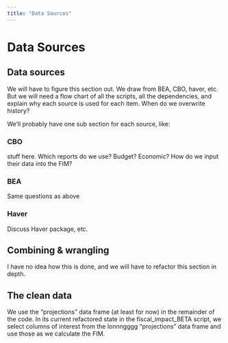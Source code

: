 ```yaml
---
title: "Data Sources"
---
```


# Data Sources

## Data sources

We will have to figure this section out. We draw from BEA, CBO, haver, etc. But we will need a flow chart of all the scripts, all the dependencies, and explain why each source is used for each item. When do we overwrite history?

We'll probably have one sub section for each source, like:

### CBO
stuff here. Which reports do we use? Budget? Economic? How do we input their data into the FIM?

### BEA
Same questions as above

### Haver
Discuss Haver package, etc.

## Combining & wrangling

I have no idea how this is done, and we will have to refactor this section in depth. 

## The clean data
We use the "projections" data frame (at least for now) in the remainder of the code. In its current refactored state in the fiscal_impact_BETA script, we select columns of interest from the lonnngggg "projections" data frame and use those as we calculate the FIM.
